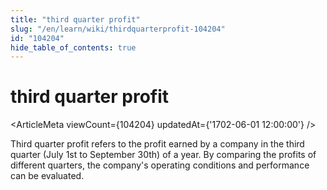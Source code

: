 ```yaml
---
title: "third quarter profit"
slug: "/en/learn/wiki/thirdquarterprofit-104204"
id: "104204"
hide_table_of_contents: true
---
```



# third quarter profit

<ArticleMeta viewCount={104204} updatedAt={'1702-06-01 12:00:00'} />

Third quarter profit refers to the profit earned by a company in the third quarter (July 1st to September 30th) of a year. By comparing the profits of different quarters, the company's operating conditions and performance can be evaluated.
